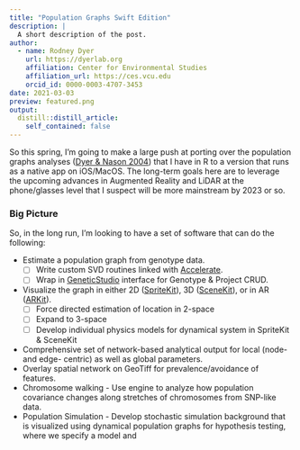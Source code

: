 ```yaml
---
title: "Population Graphs Swift Edition"
description: |
  A short description of the post.
author:
  - name: Rodney Dyer
    url: https://dyerlab.org
    affiliation: Center for Environmental Studies
    affiliation_url: https://ces.vcu.edu
    orcid_id: 0000-0003-4707-3453
date: 2021-03-03
preview: featured.png
output:
  distill::distill_article:
    self_contained: false
---
```






So this spring, I’m going to make a large push at porting over the population graphs analyses ([Dyer & Nason 2004](https://drive.google.com/file/d/0B0T81CzLjtfPVGR5dFZuSF9oclU/view?usp=sharing)) that I have in R to a version that runs as a native app on iOS/MacOS.  The long-term goals here are to leverage the upcoming advances in Augmented Reality and LiDAR at the phone/glasses level that I suspect will be more mainstream by 2023 or so.

### Big Picture

So, in the long run, I’m looking to have a set of software that can do the following:

- Estimate a population graph from genotype data.
   - [ ] Write custom SVD routines linked with [Accelerate](https://developer.apple.com/documentation/accelerate).
   - [ ] Wrap in [GeneticStudio](craftdocs://open?blockId=D1B89492-9912-42FC-A789-D957E1FEF4C9&spaceId=07b940d2-163d-ebd5-c7c7-647f9d1cfbd1) interface for Genotype & Project CRUD.
- Visualize the graph in either 2D ([SpriteKit](https://developer.apple.com/documentation/spritekit/)), 3D ([SceneKit](https://developer.apple.com/documentation/scenekit/)), or in AR ([ARKit](https://developer.apple.com/documentation/arkit)).
   - [ ] Force directed estimation of location in 2-space
   - [ ] Expand to 3-space
   - [ ] Develop individual physics models for dynamical system in SpriteKit & SceneKit
- Comprehensive set of network-based analytical output for local (node- and edge- centric) as well as global parameters.
- Overlay spatial network on GeoTiff for prevalence/avoidance of features.
- Chromosome walking - Use engine to analyze how population covariance changes along stretches of chromosomes from SNP-like data.
- Population Simulation - Develop stochastic simulation background that is visualized using dynamical population graphs for hypothesis testing, where we specify a model and

 
 
 
